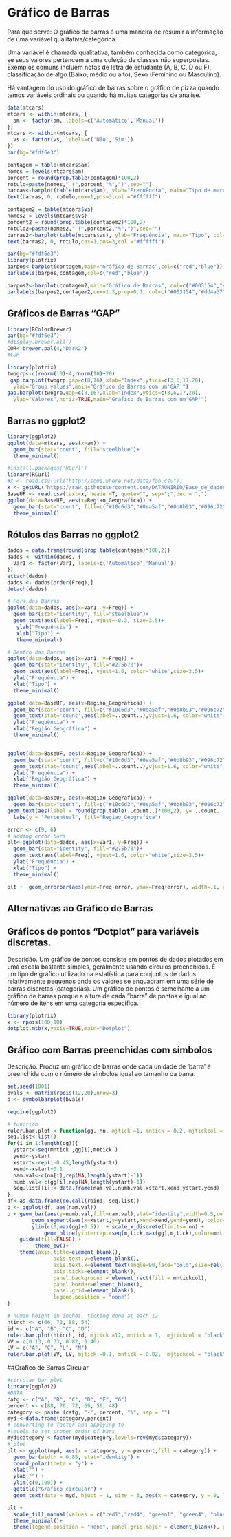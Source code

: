 # Gráfico de Barras {#Barras}

Para que serve: O gráfico de barras é uma maneira de resumir a informação de uma variável qualitativa/categórica. 

Uma variável é chamada qualitativa, também conhecida como categórica, se seus valores pertencem a uma coleção de classes não superpostas. Exemplos comuns incluem notas de letra de estudante (A, B, C, D ou F), classificação de algo (Baixo, médio ou alto), Sexo (Feminino ou Masculino).

Há vantagem do uso do gráfico de barras sobre o gráfico de pizza quando temos variáveis ordinais ou quando há muitas categorias de análise.


```r
data(mtcars)
mtcars <- within(mtcars, {
  am <- factor(am, labels=c('Automático','Manual'))
})
mtcars <- within(mtcars, {
  vs <- factor(vs, labels=c('Não','Sim'))
})
par(bg="#fdf6e3") 

contagem = table(mtcars$am)
nomes = levels(mtcars$am)
porcent = round(prop.table(contagem)*100,2)
rotulo=paste(nomes," (",porcent,"%",")",sep="")
barras<-barplot(table(mtcars$am), ylab="Frequência", main="Tipo de marcha", col=c("red","blue"))
text(barras, 0, rotulo,cex=1,pos=3,col ="#ffffff")

contagem2 = table(mtcars$vs)
nomes2 = levels(mtcars$vs)
porcent2 = round(prop.table(contagem2)*100,2)
rotulo2=paste(nomes2," (",porcent2,"%",")",sep="")
barras2<-barplot(table(mtcars$vs), ylab="Frequência", main="Tipo", col=c("#003154","#dd4a37"))
text(barras2, 0, rotulo,cex=1,pos=3,col ="#ffffff")
```

```r
par(bg="#fdf6e3") 
library(plotrix)
barpos<-barplot(contagem,main="Gráfico de Barras",col=c("red","blue"))
barlabels(barpos,contagem,col=c("red","blue"))

barpos2<-barplot(contagem2,main="Gráfico de Barras", col=c("#003154","#dd4a37"))
barlabels(barpos2,contagem2,cex=1.3,prop=0.1, col=c("#003154","#dd4a37"))

```

## Gráficos de Barras "GAP"
```r
library(RColorBrewer)
par(bg="#fdf6e3") 
#display.brewer.all()
COR<-brewer.pal(4,"Dark2")
#COR

library(plotrix)
twogrp<-c(rnorm(10)+4,rnorm(10)+20)
 gap.barplot(twogrp,gap=c(8,16),xlab="Index",ytics=c(3,6,17,20),
  ylab="Group values",main="Gráfico de Barras com um'GAP'")
gap.barplot(twogrp,gap=c(8,16),xlab="Index",ytics=c(3,6,17,20),
  ylab="Valores",horiz=TRUE,main="Gráfico de Barras com um'GAP'")

```

## Barras no ggplot2

```r
library(ggplot2)
ggplot(data=mtcars, aes(x=am)) +
  geom_bar(stat="count", fill="steelblue")+
  theme_minimal()

#install.packages('RCurl')
library(RCurl)
#X <- read.csv(url("http://some.where.net/data/foo.csv"))
x <- getURL("https://raw.githubusercontent.com/DATAUNIRIO/Base_de_dados/master/Estados.csv")
BaseUF <- read.csv(text=x, header=T, quote="", sep=";",dec = ",")
ggplot(data=BaseUF, aes(x=Regiao_Geografica)) +
  geom_bar(stat="count", fill=c("#10c6d3","#0ea5af","#0b8b93","#096c72","#064144"))+
  theme_minimal()
```

## Rótulos das Barras no ggplot2

```r

dados = data.frame(round(prop.table(contagem)*100,2))
dados <- within(dados, {
  Var1 <- factor(Var1, labels=c('Automático','Manual'))
})
attach(dados)
dados <- dados[order(Freq),] 
detach(dados)

# Fora das Barras
ggplot(data=dados, aes(x=Var1, y=Freq)) +
  geom_bar(stat="identity", fill="steelblue")+
  geom_text(aes(label=Freq), vjust=-0.3, size=3.5)+
   ylab("Frequência") +
   xlab("Tipo") +
   theme_minimal()

# Dentro das Barras
ggplot(data=dados, aes(x=Var1, y=Freq)) +
  geom_bar(stat="identity", fill="#275b70")+
  geom_text(aes(label=Freq), vjust=1.6, color="white",size=3.5)+
  ylab("Frequência") +
  xlab("Tipo") +
  theme_minimal()

ggplot(data=BaseUF, aes(x=Regiao_Geografica)) +
  geom_bar(stat="count", fill=c("#10c6d3","#0ea5af","#0b8b93","#096c72","#064144"))+
  geom_text(stat='count',aes(label=..count..),vjust=1.6, color="white",size=3.5)+
  ylab("Frequência") +
  xlab("Região Geográfica") +
  theme_minimal()


ggplot(data=BaseUF, aes(x=Regiao_Geografica)) +
  geom_bar(stat="count", fill=c("#10c6d3","#0ea5af","#0b8b93","#096c72","#064144"))+
  geom_text(stat="count",aes(label=..count..),vjust=1.6, color="white",size=3.5)+
  ylab("Frequência") +
  xlab("Região Geográfica") +
  theme_minimal()

ggplot(data=BaseUF, aes(x=Regiao_Geografica)) +
  geom_bar(stat="count", fill=c("#10c6d3","#0ea5af","#0b8b93","#096c72","#064144"))+
geom_text(aes(label = round(prop.table(..count..)*100,2), y= ..count.. ), stat= "count", vjust=1.6, color="white",size=5.5) +
  labs(y = "Percentual", fill="Regiao_Geografica")

error <- c(9, 6)
# adding error bars
plt<-ggplot(data=dados, aes(x=Var1, y=Freq)) +
  geom_bar(stat="identity", fill="#275b70")+
  geom_text(aes(label=Freq), vjust=1.6, color="white",size=3.5)+
  ylab("Frequência") +
  xlab("Tipo") +
  theme_minimal()

plt +  geom_errorbar(aes(ymin=Freq-error, ymax=Freq+error), width=.1, position=position_dodge(.1))  
```




## Alternativas ao Gráfico de Barras

## Gráficos de pontos "Dotplot" para variáveis discretas.

Descrição. Um gráfico de pontos consiste em pontos de dados plotados em uma escala bastante simples, geralmente usando círculos preenchidos. É um tipo de gráfico utilizado na estatística para conjuntos de dados relativamente pequenos onde os valores se enquadram em uma série de barras discretas (categorias). Um gráfico de pontos é semelhante a um gráfico de barras porque a altura de cada "barra" de pontos é igual ao número de itens em uma categoria específica. 

```r
library(plotrix)  
x <- rpois(100,10)
dotplot.mtb(x,yaxis=TRUE,main="Dotplot")
```

## Gráfico com Barras preenchidas com símbolos

Descrição. Produz um gráfico de barras onde cada unidade de 'barra' é preenchida com o número de símbolos igual ao tamanho da barra.

```r
set.seed(1001)
bvals <- matrix(rpois(12,20),nrow=3)
b <- symbolbarplot(bvals)
```
```r
require(ggplot2)

# function 
ruler.bar.plot <-function(gg, nn, mjtick =1, mntick = 0.2, mjtickcol = "black", mntickcol = "white"){
seq.list<-list()
for(i in 1:length(gg)){
  ystart<-seq(mntick ,gg[i],mntick )
  yend<-ystart
  xstart<-rep(i-0.45,length(ystart))
  xend<-xstart+0.1
  nam.val<-c(nn[i],rep(NA,length(ystart)-1))
  numb.val<-c(gg[i],rep(NA,length(ystart)-1))
  seq.list[[i]]<-data.frame(nam.val,numb.val,xstart,xend,ystart,yend)
}
df<-as.data.frame(do.call(rbind, seq.list))
p <- ggplot(df, aes(nam.val))
p + geom_bar(aes(y=numb.val,fill=nam.val),stat="identity",width=0.5,color=mjtickcol,lwd=1.1) +
        geom_segment(aes(x=xstart,y=ystart,xend=xend,yend=yend), color=mjtickcol) +
        ylim(c(0,max(gg)+0.5))  + scale_x_discrete(limits= nn) +
            geom_hline(yintercept=seq(mjtick,max(gg),mjtick),color=mntickcol,lwd=1.1)+   geom_text(aes (y = numb.val, label = numb.val), vjust= - 1 ) +
    guides(fill=FALSE) +
         theme_bw()+
    theme(axis.title=element_blank(),
               axis.text.y=element_blank(),
               axis.text.x=element_text(angle=90,face="bold",size=rel(1.5)),
               axis.ticks=element_blank(),
               panel.background = element_rect(fill = mntickcol),
               panel.border=element_blank(),
               panel.grid=element_blank(),
               legend.position = "none")
}

# human height in inches, ticking done at each 12
htinch <- c(66, 72, 88, 54)
id <- c("A", "B", "C", "D")
ruler.bar.plot(htinch, id, mjtick =12, mntick = 1,  mjtickcol = "black", mntickcol = "white")
VV = c(0.13, 0.33, 0.82, 0.46)
LV = c("A", "C", "L", "N")
ruler.bar.plot(VV, LV, mjtick =0.1, mntick = 0.02,  mjtickcol = "black", mntickcol = "white")
```

##Gráfico de Barras Circular

```r
#circular bar plot 
library(ggplot2)
#DATA
catg <- c("A", "B", "C", "D", "F", "G")
percent <- c(88, 76, 72, 69, 59, 48)
category <- paste (catg, "-", percent, "%", sep = "")
myd <-data.frame(category,percent)
# converting to factor and applying to 
#levels to set proper order of bars 
myd$category <-factor(myd$category,levels=rev(myd$category))
# plot
plt <- ggplot(myd, aes(x = category, y = percent,fill = category)) +
  geom_bar(width = 0.85, stat="identity") + 
  coord_polar(theta = "y") + 
  xlab("") +
  ylab("") +
  ylim(c(0,100)) +
  ggtitle("Gráfico circular") + 
  geom_text(data = myd, hjust = 1, size = 3, aes(x = category, y = 0, label = category)) 

plt +
  scale_fill_manual(values = c("red1","red4", "green1", "green4", "blue1", "blue4"))+ 
  theme_minimal()+
  theme(legend.position = "none", panel.grid.major = element_blank(), panel.grid.minor = element_blank(),          axis.line = element_blank(), axis.text.y = element_blank(),          axis.text.x = element_blank(), axis.ticks = element_blank())
```
